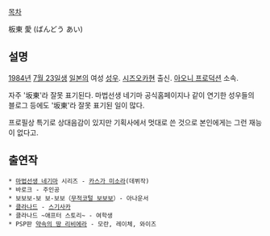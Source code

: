 [[목차]]

板東 愛 (ばんどう あい)

== 설명 ==
[[1984년]] [[7월 23일]]생 [[일본]]의 여성 [[성우]]. [[시즈오카]]현 출신. [[아오니 프로덕션]] 소속.

자주 '坂東'라 잘못 표기된다. 마법선생 네기마 공식홈페이지나 같이 연기한 성우들의 블로그 등에도 '坂東'라 잘못 표기된 일이 많다.

프로필상 특기로 상대음감이 있지만 기획사에서 멋대로 쓴 것으로 본인에게는 그런 재능이 없다고.

== 출연작 ==
 * [[마법선생 네기마]] 시리즈 - [[카스가 미소라]](데뷔작)
 * 바로크 - 주인공
 * 보보보-보 보-보보（[[무적코털 보보보]]）- 아나운서
 * [[클라나드]] - [[스기사카]]
 * 클라나드 ~애프터 스토리~ - 여학생
 * PSP판 [[약속의 땅 리비에라]] - 모란, 레이체, 와이즈
